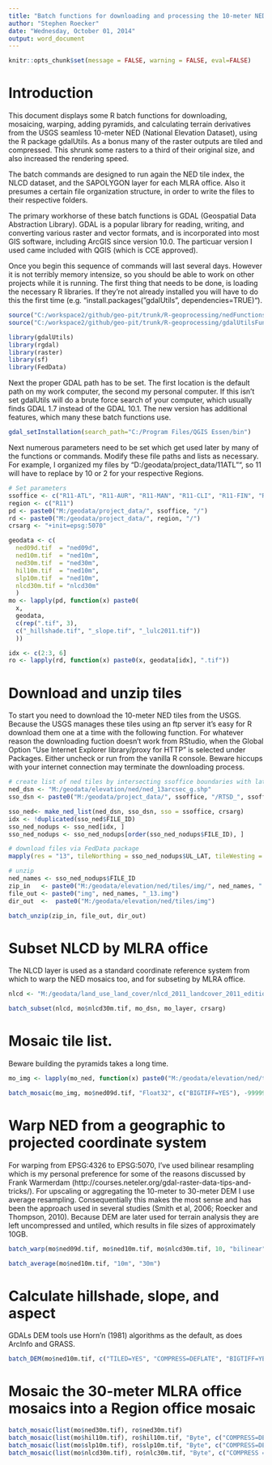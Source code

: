 ---
title: "Batch functions for downloading and processing the 10-meter NED"
author: "Stephen Roecker"
date: "Wednesday, October 01, 2014"
output: word_document
---

```{r setup, echo = FALSE}
knitr::opts_chunk$set(message = FALSE, warning = FALSE, eval=FALSE)
```

# Introduction

This document displays some R batch functions for downloading, mosaicing, warping, adding pyramids, and calculating terrain derivatives from the USGS seamless 10-meter NED (National Elevation Dataset), using the R package gdalUtils. As a bonus many of the raster outputs are tiled and compressed. This shrunk some rasters to a third of their original size, and also increased the rendering speed.

The batch commands are designed to run again the NED tile index, the NLCD dataset, and the SAPOLYGON layer for each MLRA office. Also it presumes a certain file organization structure, in order to write the files to their respective folders.

The primary workhorse of these batch functions is GDAL (Geospatial Data Abstraction Library). GDAL is a popular library for reading, writing, and converting various raster and vector formats, and is incorporated into most GIS software, including ArcGIS since version 10.0. The particuar version I used came included with QGIS (which is CCE approved).

Once you begin this sequence of commands will last several days. However it is not terribly memory intensize, so you should be able to work on other projects while it is running. The first thing that needs to be done, is loading the necessary R libraries. If they're not already installed you will have to do this the first time (e.g. "install.packages("gdalUtils", dependencies=TRUE)").

```{r install and load packages}
source("C:/workspace2/github/geo-pit/trunk/R-geoprocessing/nedFunctions.R")
source("C:/workspace2/github/geo-pit/trunk/R-geoprocessing/gdalUtilsFunctions.R")

library(gdalUtils)
library(rgdal)
library(raster)
library(sf)
library(FedData)
```

Next the proper GDAL path has to be set. The first location is the default path on my work computer, the second my personal computer. If this isn't set gdalUtils will do a brute force search of your computer, which usually finds GDAL 1.7 instead of the GDAL 10.1. The new version has additional features, which many these batch functions use.

```{r set gdal path}
gdal_setInstallation(search_path="C:/Program Files/QGIS Essen/bin")
```

Next numerous parameters need to be set which get used later by many of the functions or commands. Modify these file paths and lists as necessary. For example, I organized my files by "D:/geodata/project_data/11ATL"", so 11 will have to replace by 10 or 2 for your respective Regions.

```{r}
# Set parameters
ssoffice <- c("R11-ATL", "R11-AUR", "R11-MAN", "R11-CLI", "R11-FIN", "R11-GAL", "R11-IND", "R11-JUE", "R11-SPR", "R11-UNI", "R11-WAV")
region <- c("R11")
pd <- paste0("M:/geodata/project_data/", ssoffice, "/")
rd <- paste0("M:/geodata/project_data/", region, "/")
crsarg <- "+init=epsg:5070"

geodata <- c(
  ned09d.tif  = "ned09d",
  ned10m.tif  = "ned10m",
  ned30m.tif  = "ned30m",
  hil10m.tif  = "ned10m",
  slp10m.tif  = "ned10m",
  nlcd30m.tif = "nlcd30m"
  )
mo <- lapply(pd, function(x) paste0(
  x, 
  geodata, 
  c(rep(".tif", 3), 
  c("_hillshade.tif", "_slope.tif", "_lulc2011.tif"))
  ))

idx <- c(2:3, 6]
ro <- lapply(rd, function(x) paste0(x, geodata[idx], ".tif"))
```


# Download and unzip tiles

To start you need to download the 10-meter NED tiles from the USGS. Because the USGS manages these tiles using an ftp server it's easy for R download them one at a time with the following function. For whatever reason the downloading fuction doesn't work from RStudio, when the Global Option "Use Internet Explorer library/proxy for HTTP" is selected under Packages. Either uncheck or run from the vanilla R console. Beware hiccups with your internet connection may terminate the downloading process.

```{r}
# create list of ned tiles by intersecting ssoffice boundaries with latlong tiles
ned_dsn <- "M:/geodata/elevation/ned/ned_13arcsec_g.shp"
sso_dsn <- paste0("M:/geodata/project_data/", ssoffice, "/RTSD_", ssoffice, "_FY17.gdb")

sso_ned<- make_ned_list(ned_dsn, sso_dsn, sso = ssoffice, crsarg)
idx <- !duplicated(sso_ned$FILE_ID)
sso_ned_nodups <- sso_ned[idx, ]
sso_ned_nodups <- sso_ned_nodups[order(sso_ned_nodups$FILE_ID), ]

# download files via FedData package
mapply(res = "13", tileNorthing = sso_ned_nodups$UL_LAT, tileWesting = abs(sso_ned_nodups$UL_LON), raw.dir = "M:/geodata/elevation/ned/tiles/img/", format = "IMG", download_ned_tile)

# unzip
ned_names <- sso_ned_nodups$FILE_ID
zip_in   <- paste0("M:/geodata/elevation/ned/tiles/img/", ned_names, ".zip")
file_out <- paste0("img", ned_names, "_13.img")
dir_out  <-  paste0("M:/geodata/elevation/ned/tiles/img")

batch_unzip(zip_in, file_out, dir_out)
```


# Subset NLCD by MLRA office

The NLCD layer is used as a standard coordinate reference system from which to warp the NED mosaics too, and for subseting by MLRA office.

```{r}
nlcd <- "M:/geodata/land_use_land_cover/nlcd_2011_landcover_2011_edition_2014_03_31.img"

batch_subset(nlcd, mo$nlcd30m.tif, mo_dsn, mo_layer, crsarg)
```


# Mosaic tile list. 

Beware building the pyramids takes a long time.

```{r}
mo_img <- lapply(mo_ned, function(x) paste0("M:/geodata/elevation/ned/tiles/img/img", x, "_13.img"))

batch_mosaic(mo_img, mo$ned09d.tif, "Float32", c("BIGTIFF=YES"), -99999)
```


# Warp NED from a geographic to projected coordinate system 

For warping from EPSG:4326 to EPSG:5070, I've used bilinear resampling which is my personal preference for some of the reasons discussed by Frank Warmerdam (http://courses.neteler.org/gdal-raster-data-tips-and-tricks/). For upscaling or aggregating the 10-meter to 30-meter DEM I use average resampling. Consequentially this makes the most sense and has been the approach used in several studies (Smith et al, 2006; Roecker and Thompson, 2010). Because DEM are later used for terrain analysis they are left uncompressed and untiled, which results in file sizes of approximately 10GB.

```{r}
batch_warp(mo$ned09d.tif, mo$ned10m.tif, mo$nlcd30m.tif, 10, "bilinear", CRSargs(CRS("+init=epsg:4326")), crsarg, "Float32", -99999, c("BIGTIFF=YES"))

batch_average(mo$ned10m.tif, "10m", "30m")
```


# Calculate hillshade, slope, and aspect

GDALs DEM tools use Horn'n (1981) algorithms as the default, as does ArcInfo and GRASS.

```{r}
batch_DEM(mo$ned10m.tif, c("TILED=YES", "COMPRESS=DEFLATE", "BIGTIFF=YES"))
```


# Mosaic the 30-meter MLRA office mosaics into a Region office mosaic

```{r}
batch_mosaic(list(mo$ned30m.tif), ro$ned30m.tif)
batch_mosaic(list(mo$hil10m.tif), ro$hil10m.tif, "Byte", c("COMPRESS=DEFLATE", "TILED=YES", "BIGTIFF=YES"), 0)
batch_mosaic(list(mo$slp10m.tif), ro$slp10m.tif, "Byte", c("COMPRESS=DEFLATE", "TILED=YES", "BIGTIFF=YES"), 0)
batch_mosaic(list(mo$nlcd30m.tif), ro$nlc30m.tif, "Byte", c("COMPRESS = DEFLATE", "TILED = YES", "BIGTIFF = YES"), 0)
```
